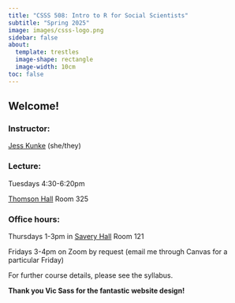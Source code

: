 ```yaml
---
title: "CSSS 508: Intro to R for Social Scientists"
subtitle: "Spring 2025"
image: images/csss-logo.png
sidebar: false
about:
  template: trestles
  image-shape: rectangle
  image-width: 10cm
toc: false
---
```


## Welcome!

### Instructor:

[Jess Kunke](https://jpierkunke.github.io/) (she/they)

### Lecture:

Tuesdays 4:30-6:20pm

[Thomson Hall](https://www.washington.edu/maps/#!/THO) Room 325

### Office hours:

Thursdays 1-3pm in [Savery Hall](https://www.washington.edu/maps/#!/SAV) Room 121

Fridays 3-4pm on Zoom by request (email me through Canvas for a particular Friday)

For further course details, please see the syllabus.

**Thank you Vic Sass for the fantastic website design!**

